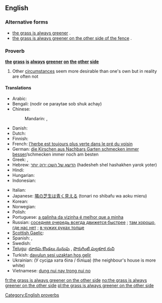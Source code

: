 ==English==

===Alternative forms===
* [[the grass is always greener]] {{qualifier|normal shortened form}}.
* [[the grass is always greener on the other side of the fence]] {{qualifier|normal long form}}.

===Proverb===
'''[[the]] [[grass]] [[is]] [[always]] [[green]]er [[on]] [[the]] [[other]] [[side]]'''

# Other [[circumstance]]s seem more desirable than one's own but in reality are often not

====Translations====
<!--Note: please provide EQUIVALENT IDIOMS in foreign languages - DO NOT TRANSLATE THE EXPRESSION WORD FOR WORD!-->
{{trans-top|desirability of other's circumstances}}
* Arabic: {{Arab|[[طبيخ الجارة نوارة، وطبيخ أهل الدار مرار|طبيخ الجارة نوّارة، وطبيخ أهل الدار مرار]]}}
* Bengali: (nodir oe paraytae sob shuk achay)
* Chinese:
*: Mandarin: {{t-|zh|這山望著那山高 |sc=Hani}}, {{t-|zh|这山望着那山高 |tr=zhè shān wàngzhe nà shān gāo|sc=Hani}}
* Danish: {{t-|da|græsset er altid grønnere på den anden side af hækken}}
* Dutch: {{t-|nl|het gras is altijd groener aan de overkant}}
* Finnish: {{t|fi|ruoho on aina vihreämpää aidan toisella puolella}}
* French: [[l'herbe est toujours plus verte dans le pré du voisin]]
* German: [[die Kirschen aus Nachbars Garten schmecken immer besser]]/schmecken immer noch am besten<!--literally: "the cherries from the neighbor's garden always taste better/still taste the best"-->
* Greek: {{t-|el|του γείτονα είναι πάντα καλύτερο}}, {{t-|el|το ξένο είναι πιο γλυκό}}
* Hebrew: [[הדשא של השכן ירוק יותר]] (hadesheh shel hashakhen yarok yoter)
* Hindi: {{t-|hi|दूर के ढोल सुहावने|xs=Hindi}}
* Hungarian: {{t+|hu|a szomszéd rétje mindig zöldebb}}
* Indonesian: {{t|id|rumput tetangga selalu terlihat lebih hijau}}
{{trans-mid}}
* Italian: {{t-|it|l'erba del vicino è sempre più verde}}
* Japanese: [[隣の芝生は青く見える]] (tonari no shibafu wa aoku mieru)
* Korean: {{t-|ko|남의 떡이 더 커 보인다}}
* Norwegian: {{t+|no|gresset er alltid grønnere på den andre siden}}<!--the same as English, but also an idiom in Norwegian-->
* Polish: {{t|pl|Chciec innych ludzi rzeczy, bo sie wydaja lepsze, ale w rzeczywistosci to sa takie same jak teraz masz}}
* Portuguese: [[a galinha da vizinha é melhor que a minha]]
* Russian: [[соседняя очередь всегда движется быстрее]]<!--literally: "the other queue always moves faster"-->; [[там хорошо, где нас нет]]<!-- Things are good where we aren’t -->; {{qualifier|vulgar}} [[в чужих руках толще]]<!--(one’s prick) gets thicker in someone else’s hands-->
* [[Scottish Gaelic]]: {{t|gd|'s e miann an lacha an loch air nach bi i}}
* Spanish: {{t-|es|la hierba siempre es más verde del otro lado}}, {{t-|es|el pasto siempre es más verde del otro lado}}
* Swedish: {{t-|sv|gräset är alltid grönare på andra sidan}}<!--the same as English, but also an idiom in Swedish-->
* [[Telugu]]: [[దూరపు కొండలు నునుపు]]<!-- Distant hills look smooth -->, [[పొరుగింటి పుల్లకూర రుచి]]<!-- Even the sour curry of the neighbour tastes good-->
* Turkish: [[davulun sesi uzaktan hoş gelir]]<!-- a big drum sounds good only from afar -->
* Ukrainian: (У сусiда хата бiла / бiлiша) (the neighbour's house is more white)
* Vietnamese: [[dung nui nay trong nui no]]<!-- while standing at a mountain looking at another one -->
{{trans-bottom}}

[[Category:English proverbs]]

[[fr:the grass is always greener on the other side]]
[[no:the grass is always greener on the other side]]
[[pl:the grass is always greener on the other side]]